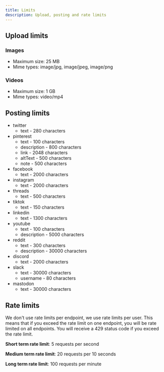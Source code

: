 ```yaml
---
title: Limits
description: Upload, posting and rate limits
---
```


## Upload limits
### Images
- Maximum size: 25 MB
- Mime types: image/jpg, image/jpeg, image/png

### Videos
- Maximum size: 1 GB
- Mime types: video/mp4

## Posting limits
- twitter
  - text - 280 characters
- pinterest
  - text - 100 characters
  - description - 800 characters
  - link - 2048 characters
  - altText - 500 characters
  - note - 500 characters
- facebook
  - text - 2000 characters
- instagram
  - text - 2000 characters
- threads
  - text - 500 characters
- tiktok
  - text - 150 characters
- linkedin
  - text - 1300 characters
- youtube
  - text - 100 characters
  - description - 5000 characters
- reddit
  - text - 300 characters
  - description - 30000 characters
- discord
  - text - 2000 characters
- slack
  - text - 30000 characters
  - username - 80 characters
- mastodon
  - text - 30000 characters

## Rate limits
<Note>
  We don't use rate limits per endpoint, we use rate limits per user. This means that if you exceed the rate limit on one endpoint, you will be rate limited on all endpoints. You will receive a 429 status code if you exceed the rate limit.
</Note>

**Short term rate limit**: 5 requests per second

**Medium term rate limit**: 20 requests per 10 seconds

**Long term rate limit**: 100 requests per minute